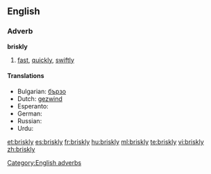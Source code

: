 ==English==

===Adverb===
'''briskly'''

# [[fast]], [[quickly]], [[swiftly]]

====Translations====
* Bulgarian: [[бързо]]
* Dutch: [[gezwind]]
* Esperanto: {{t-|eo|rapide|xs=Esperanto}}
* German: {{t+|de|forsch}}
* Russian: {{t+|ru|Быстро}}
* Urdu: {{t+|ur+|تيز}}
[[Category:English adverbs]]

[[et:briskly]]
[[es:briskly]]
[[fr:briskly]]
[[hu:briskly]]
[[ml:briskly]]
[[te:briskly]]
[[vi:briskly]]
[[zh:briskly]]